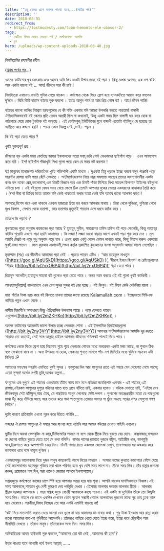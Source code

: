 ```yaml
---
title: '“তবু হেমন্ত এলে অবসর পাওয়া যাবে...(দ্বিতীয় পর্ব)”'
description: ''
date: 2018-08-31
redirect_from:
  - https://lostmodesty.com/tobo-hemonto-ele-obosor-2/
tags:
  - ঝেটিয়ে বিদায় করুন বেয়াড়া পর্ন / মাস্টারবেশন আসক্তি
  - ব্লগ
hero: /uploads/wp-content-uploads-2018-08-40.jpg
---
```


বিসমিল্লাহির রহমানীর রহীম

([প্রথম পর্বের পর](https://goo.gl/oPq7zw)...)

অবসর কাটানোর খুব চমৎকার এবং আমার অতি প্রিয় একটা উপায় হচ্ছে বই পড়া । কিছু অখন্ড অবসর, এক মগ কফি আর একটা ভালো বই ... আহ! জীবনে আর কী চাই !

বিবাহিতরা এখানেও বাড়তি সুবিধা পেয়ে থাকেন । কর্মক্ষেত্র থেকে ফিরে ফ্রেশ হয়ে ব্যালকনিতে আরাম করে বসলেন দু’জন । ঝিরি ঝিরি বাতাস বইতে শুরু করলো । হাতে আগুন গরম চা আর প্রিয় কোন বই । আহ! জীবন শান্তি!

বইয়ের কালো কালির নিষ্প্রাণ হরফগুলোর যে কী শক্তি একবার যদি আমরা উপলব্ধি করতে পারতাম! বাঙ্গালী ঐতিহাসিকভাবেই বই কেনার প্রতি তেমন আগ্রহী ছিল না কখনোই, কিন্তু একটা সময় ছিল বাঙ্গালী ধার করে হোক বা পাঠাগারে যেয়ে হোক টুকটাক বই পড়েছে । এই ফেইসবুক,ইউটিউবের যুগে বাঙ্গালী এতোটা বইবিমুখ যে হয়েছে তা অতীতে আর কখনো হয়নি । পড়ার কোন বিকল্প নেই ,ভাই। পড়ুন ।

কি বই পড়া যেতে পারে ?

খুবই গুরুত্বপূর্ণ প্রশ্ন ।

জীবনের বড় একটা সময় কেটেছে জাফর ইকবালদের মতো সস্তা,কপি পেস্ট লেখকদের ছাইপাঁশ পড়ে । এখন আফসোস করে মরি । ইশ! ছাইপাঁশ গাঁজাখুরি লিখা গুলো পড়ে কেন যে সময় নষ্ট করলাম !

বই মানুষের মনোজগত পরিবর্তনের খুবই শক্তিশালী একটি মাধ্যম । দুএকটা হিমু পড়লে ইচ্ছে করবে হলুদ পাঞ্জাবি পড়ে সারাদিন রাস্তায় খালি পায়ে হেঁটে বেড়াতে । পর্ন/মাস্টারবেশন নিয়ে যারা সমস্যায় আছেন তাদের অবশ্যপালনীয় একটা কাজ হল ন্যাকা প্রেম,ভালোবাসা,এক চিমটি বিজ্ঞান আর এক চিমটি গাঁজা মিশিয়ে লিখা সায়েন্স ফিকশান টাইপের বইগুলো এড়িয়ে চলা । এই বইগুলো যেমন সময় খেয়ে ফেলে ঠিক তেমনি আপনার বুকের ভেতর একধরনের হাহাকার তৈরি করে । ঈশ! নীরা বা তিথির মতো আমার যদি কেউ থাকতো! রূপার মতো কেউ যদি আমার জন্যে অপেক্ষা করত !

অবসরে,বিশেষ করে একা থাকলে এরকম হাজারো চিন্তা ভর করবে আপনার মাথায় । চিন্তা থেকে দুশ্চিন্তা, দুশ্চিন্তা থেকে দুঃখ বিলাস , সেখান থেকে হতাশা , আর হতাশার মুহূর্তেই শয়তান এসে ধরবে ক্যাঁক করে ।

তাহলে কি পড়বো ?

কুরআনের পুরো অনুবাদ কয়জনের পড়া আছে ? হুমায়ূন,সুনীল, সমরেশের ঢাউস ঢাউস বই পড়ে ফেলেছি, কিন্তু আল্লাহ্‌র বইটার পুরোটা এখনো পড়া হয়নি আমাদের । কি লজ্জা ! লজ্জা আরো বাড়ার আগে এখনই পড়া শুরু করে দেন । মূল আরবি টেক্সট না পড়ে শুধু অনুবাদ পড়ে যান । প্রথম প্রথম একটু কেমন কেমন লাগতে পারে, কিন্তু বিশ্বাস করুন একসময় খুবই মজা পাবেন । আল কুরআন একাডেমী,লন্ডন কর্তৃক প্রকাশিত কুরআনের বাংলা অনুবাদটা আমার ভালো লেগেছিল ।

মুহাম্মাদ (সাঃ) এর জীবনীও আমাদের পড়া নেই । পড়তে পারেন এটিও । ‘আর রাহেকুল মাখতুম ([https://goo.gl/AqUSkD](https://goo.gl/AqUSkD) )’, ‘সীরাহ ইবনে হিশাম' বা রেইনড্রপসের ‘সীরাহ ([http://bit.ly/2nxO6P4](http://bit.ly/2nxO6P4))’ পড়া যেতে পারে ।

রিয়াদুস সালেহীন,হায়াতুস সাহাবা বই গুলোও পড়া যেতে পারে । অন্তর নরম করতে এই বই গুলো খুবই কার্যকরী ।

আলহামদুলিল্লাহ্‌! বাংলাদেশে এখন বেশ সুন্দর সুন্দর বই বের হচ্ছে । বই কিনুন। বই কিনে কেউ দেউলিয়া হয়না ।

যারা গাঁটের টাকা খরচ করে বই কিনতে চাননা তাদের জন্যে রয়েছে Kalamullah.com । ইচ্ছেমতো পিডিএফ নামিয়ে পড়ুন এখান থেকে ।

নাসীম হিজাযী’র অসাধারণ কিছু ঐতিহাসিক উপন্যাস আছে । পড়ে ফেলতে পারেন এগুলোও([http://bit.ly/2mZKHKq](http://bit.ly/2mZKHKq)) ।

অবসর কাটানোর আরেকটা ভালো উপায় হচ্ছে লেকচার শোনা । এই ইসলামিক রিমাইন্ডারগুলো ([http://bit.ly/2ny3VrY](http://bit.ly/2ny3VrY)) আপনার পর্ন/মাস্টারবেশন আসক্তি দূর করতে সাহায্য তো করবেই, সেই সঙ্গে আল্লাহ্‌ চাইলে আপনার জীবনের গতিপথই পালটে দিতে পারে ।

কর্মক্ষেত্র থেকে ফিরে ফ্রেশ হয়ে বিছানায় শুয়ে শুয়ে লেকচার শোনার মধ্যে অন্যরকম একটা মজা আছে, না শুনলে ঠিক বলে বোঝানো যাবে না । অন্য উপকার না হোক, লেকচার শুনতে লাগলে পাঁচ-দশ মিনিটের মধ্যে ঘুমিয়ে পড়বেন এটা নিশ্চিত :P

আমাদের মফঃস্বল শহরটা এমনিতে খুবই সুন্দর । ফাগুনের দিন আর ফাগুনের রাতে এই শহরে যেন বেহেশত নেমে আসে; এতো সুন্দর! অর্ধেক নগরী তুমি,অর্ধেক কল্পনা...

ফাগুনের এক দুপুরে এই শহরের একরাস্তায় হাঁটার সময় মনে মনে প্রতিজ্ঞা করেছিলাম একবার - এই শহরের,এই রাস্তায়,এইরকম ফাগুনের দুপুরে বউয়ের হাতে হাত রেখে হাঁটতে চাই, একবার হলেও । বউকে দেখাতে চাই, “এইযে দেখ জীবনবাবুর সেই ভাঁটফুল,আর ঐযে, যে গাছটাতে আগুন লেগেছে সেটা পলাশ । দুপাশের অতন্দ্রপ্রহরীর মতো যে গাছগুলো মাথা উঁচু করে দাঁড়িয়ে আছে আর তাদের ঝরে পড়া পাতাগুলো তোমার আমার গা ছুঁয়ে পড়ছে পথের ওপর সেগুলো গগণ শিরীষ”।

দুটো কারণে প্রতিজ্ঞাটা এখনো পূরন করে উঠতে পারিনি ...

শহরের ঐ রাস্তায় ফাগুনের ঐ সময়ে আর যাওয়া হয়ে ওঠেনি আর আমার বউয়ের দেখাও পাইনি এখনো।

ছুটির দিনে অযথা ফেসবুকিং না করে,টিভিসেটের সামনে না বসে থেকে স্ত্রীকে নিয়ে ঘুরতে বের হোন। কক্সবাজার,বান্দরবন বা দেশের বাহিরে ঘুরতে যেতে হবে সে কথা বলিনি। বাসার পাশের রাস্তাতে দুজনে হাঁটুন, আইস্ক্রীম খান, ঝালমুড়ি খান,রিকশাতে করে আশপাশটা চক্কর দিন। চাঁদনী পসার রাতে একসঙ্গে জ্যোৎস্না দেখুন, শ্রাবণসন্ধ্যায় ঘর অন্ধকার করে জানালার ধারে বসে থাকুন দু’জন ।

একমহাসমুদ্র ভালোবাসা নিয়ে দুজন মানুষ কাছাকাছি আসে বিয়ের মাধ্যমে । সংসার নামের কুখ্যাত কারাগারে ফেঁসে যেয়ে সেই ভালোবাসার মহাসমুদ্র শুকিয়ে মরা খালে পরিণত হতে খুব বেশি সময় লাগে না। স্ত্রীকে সময় দিন। তাঁর রান্নার প্রশংসা করুন, প্রয়োজনে পাম দিন, মরা খালেও জোয়ার আসবে ইনশাআল্লাহ্‌।

সপ্তাহজুড়ে কর্মক্ষেত্রে কাজের চাপে পিষ্ট হয়ে আপনার অন্তর হয়ে যায় শূন্য। আপনি থাকেন মানসিকভাবে বিধ্বস্ত।এই সময় আপনাকে,শয়তান খুব বেশী কুমন্ত্রণা দেয় পর্নমুভি দেখার ।এইসময় আপনার দরকার আপনার স্ত্রীকে । আপনার স্ত্রীরও দরকার আপনাকে । সারা সপ্তাহ জুড়ে বেচারী আপনাকে কাছে পায়না। এই একটা বা দুটোদিন তাঁকে তো কিছুটা সময় দিন। নাহলে কে জানে একদিন দেখবেন কোন সুযোগ সন্ধানী শেয়াল আপনাদের দুজনের মাঝে সূচ হয়ে ঢুকে ফাল হয়ে বেরোবে। পরকীয়া,বিবাহ বিচ্ছেদ তো আর এমনি এমনিই বাড়ছে না!

‘বউ’ নিয়ে মাতামাতি করতে যেয়ে আমরা যেন ভুলে না যায় আমাদের মা-বাবার কথা । শুধু টাকা ইনকাম আর রান্না করার জন্যে আমাদের বাবা-মা পৃথিবীতে আসেননি। তাঁদেরও বাহিরে খেতে যেতে ইচ্ছে করে, ইচ্ছে করে ছেঁড়াদ্বীপ আর নীলগিরি দেখতে । তাঁরাও মানুষ। তাঁদেরকেও সঙ্গে নিন।সময় দিন।

অবিবাহিতরা আবার হাউকাউ শুরু করবেন,“আমাদের তো বউ নেই , আমাদের কী হবে”?

উত্তর পাওয়া যাবে আগামী পর্বে ইনশা আল্লাহ্‌ ......
